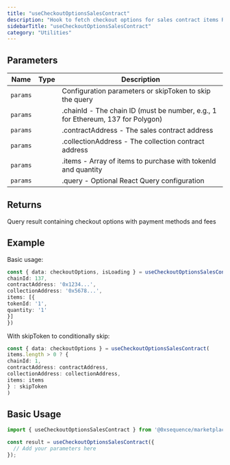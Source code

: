```yaml
---
title: "useCheckoutOptionsSalesContract"
description: "Hook to fetch checkout options for sales contract items Retrieves checkout options including available payment methods, fees, and transaction details for items from a sales contract. Requires a connected wallet to calculate wallet-specific options."
sidebarTitle: "useCheckoutOptionsSalesContract"
category: "Utilities"
---
```


## Parameters

| Name | Type | Description |
|------|------|-------------|
| `params` |  | Configuration parameters or skipToken to skip the query |
| `params` |  | .chainId - The chain ID (must be number, e.g., 1 for Ethereum, 137 for Polygon) |
| `params` |  | .contractAddress - The sales contract address |
| `params` |  | .collectionAddress - The collection contract address |
| `params` |  | .items - Array of items to purchase with tokenId and quantity |
| `params` |  | .query - Optional React Query configuration |

## Returns

Query result containing checkout options with payment methods and fees

## Example

Basic usage:
```typescript
const { data: checkoutOptions, isLoading } = useCheckoutOptionsSalesContract({
chainId: 137,
contractAddress: '0x1234...',
collectionAddress: '0x5678...',
items: [{
tokenId: '1',
quantity: '1'
}]
})
```

With skipToken to conditionally skip:
```typescript
const { data: checkoutOptions } = useCheckoutOptionsSalesContract(
items.length > 0 ? {
chainId: 1,
contractAddress: contractAddress,
collectionAddress: collectionAddress,
items: items
} : skipToken
)
```

## Basic Usage

```typescript
import { useCheckoutOptionsSalesContract } from '@0xsequence/marketplace-sdk/react/hooks';

const result = useCheckoutOptionsSalesContract({
  // Add your parameters here
});
```


